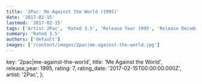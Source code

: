 ```yaml
---
title: '2Pac: Me Against the World (1995)'
date: '2017-02-15'
lastmod: '2017-02-15'
tags: ['Artist 2Pac', 'Rated 3.5', 'Release Year 1995', 'Release Decade 1990']
summary: 'Rated 3.5'
authors: ['default']
images: ['/content/images/2pac|me-against-the-world.jpg']
---
```


  key: '2pac|me-against-the-world',
  title: 'Me Against the World',
  release_year: 1995,
  rating: 7,
  rating_date: '2017-02-15T00:00:00.000Z',
  artist: '2Pac',
};

<MusicRating data={data} />
